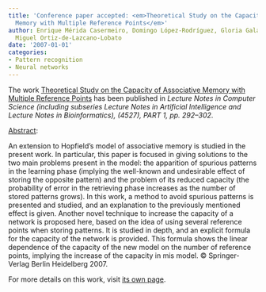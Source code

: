 ```yaml
---
title: 'Conference paper accepted: <em>Theoretical Study on the Capacity of Associative
  Memory with Multiple Reference Points</em>'
author: Enrique Mérida Casermeiro, Domingo López-Rodríguez, Gloria Galán Marín, Juan
  Miguel Ortiz-de-Lazcano-Lobato
date: '2007-01-01'
categories:
- Pattern recognition
- Neural networks
---
```


The work <u>Theoretical Study on the Capacity of Associative Memory with Multiple Reference Points</u> has been published in <em>Lecture Notes in Computer Science (including subseries Lecture Notes in Artificial Intelligence and Lecture Notes in Bioinformatics), (4527), PART 1, <em>pp. 292&ndash;302</em></em>.

<u>Abstract</u>:



An extension to Hopfield's model of associative memory is studied in the present work. In particular, this paper is focused in giving solutions to the two main problems present in the model: the apparition of spurious patterns in the learning phase (implying the well-known and undesirable effect of storing the opposite pattern) and the problem of its reduced capacity (the probability of error in the retrieving phase increases as the number of stored patterns grows). In this work, a method to avoid spurious patterns is presented and studied, and an explanation to the previously mentioned effect is given. Another novel technique to increase the capacity of a network is proposed here, based on the idea of using several reference points when storing patterns. It is studied in depth, and an explicit formula for the capacity of the network is provided. This formula shows the linear dependence of the capacity of the new model on the number of reference points, implying the increase of the capacity in mis model. © Springer-Verlag Berlin Heidelberg 2007.




For more details on this work, visit <a href='/publications/conferences/2007-iwinac'>its own page</a>.
